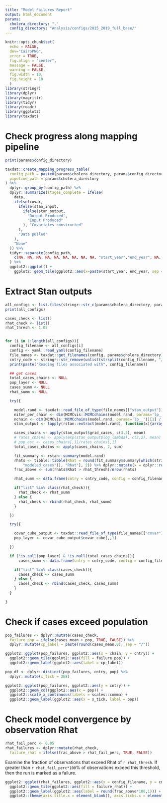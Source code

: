 ```yaml
---
title: "Model Failures Report"
output: html_document
params:
  cholera_directory: "."
  config_directory: "Analysis/configs/2015_2019_full_base/"
---
```

```r
knitr::opts_chunk$set(
  echo = FALSE, 
  dev="CairoPNG", 
  error = TRUE,
  fig.align = "center",
  message = FALSE,
  warning = FALSE,
  fig.width = 10,
  fig.height = 10
  )
library(stringr)
library(dplyr)
library(magrittr)
library(tidyr)
library(readr)
library(ggplot2)
library(taxdat)

```

# Check progress along mapping pipeline

```r

print(params$config_directory)

taxdat::create_mapping_progress_table(
  config_path = paste0(params$cholera_directory, params$config_directory),
  pipeline_path = params$cholera_directory
) %>%
  dplyr::group_by(config_path) %>%
  dplyr::summarize(stages_complete = ifelse(
    data,
    ifelse(covar,
      ifelse(stan_input,
        ifelse(stan_output,
          "Output Produced",
          "Input Produced"
        ), "Covariates constructed"
      ),
      "Data pulled"
    ),
    "None"
  )) %>%
  tidyr::separate(config_path,
    c(NA, NA, NA, NA, NA, NA, NA, NA, NA, "start_year","end_year", NA, NA, "country", NA) # This is file path specific
  ) %>%
  ggplot2::ggplot() +
    ggplot2::geom_tile(ggplot2::aes(x=paste(start_year, end_year, sep = '-'), y=country, fill=stages_complete))


  ```

# Extract Stan outputs

```r

all_configs <- list.files(stringr::str_c(params$cholera_directory, params$config_directory), full.names = TRUE)
print(all_configs)

cases_check <- list()
rhat_check <- list()
rhat_thresh <- 1.05


for (i in 1:length(all_configs)){
  config_filename <- all_configs[i]
  config <- yaml::read_yaml(config_filename)
  file_names <- taxdat::get_filenames(config, params$cholera_directory)
  cntry_code <- stringr::str_remove(unlist(strsplit(config_filename, "/"))[length(unlist(strsplit(config_filename, "/")))], ".yml")
  print(paste("Reading files associated with", config_filename))

  ## get cases
  total_cases_chains <- NULL
  pop_layer <- NULL
  cases_summ <- NULL
  rhat_summ <- NULL

  try({

    model.rand <- taxdat::read_file_of_type(file_names[["stan_output"]], "model.rand")
    niter_per_chain <- dim(MCMCvis::MCMCchains(model.rand, params='lp__', chain_num=1))[1]
    nchain <- dim(MCMCvis::MCMCchains(model.rand, params='lp__'))[1] / niter_per_chain
    stan_output <- lapply(rstan::extract(model.rand), function(x){array(x,c(niter_per_chain, nchain, dim(x)[-1]))})

    cases_chains <- apply(stan_output$grid_cases, c(3,2), mean)
    # rates_chains <- apply(exp(stan_output$log_lambda), c(3,2), mean)
    # pop_est <- cases_chains[,1]/rates_chains[,1]
    total_cases_chains <- apply(cases_chains, 2, sum)

    fit_summary <- rstan::summary(model.rand)
    rhats <- tibble::tibble(Rhat = round(fit_summary$summary[which(stringr::str_detect(row.names(fit_summary$summary), 
        "modeled_cases")), "Rhat"], 2)) %>% dplyr::mutate(x = dplyr::row_number())
    frac_above <- sum(rhats$Rhat > rhat_thresh)/nrow(rhats)

    rhat_summ <- data.frame(cntry = cntry_code, config = config_filename, frac_above = frac_above)    

    if("list" %in% class(rhat_check)){
      rhat_check <- rhat_summ
    } else {
      rhat_check <- rbind(rhat_check, rhat_summ)
    }

  })

  try({

    covar_cube_output <- taxdat::read_file_of_type(file_names[["covar"]], "covar_cube_output")
    pop_layer <- covar_cube_output$covar_cube[,,1]

  })

  if (!is.null(pop_layer) & !is.null(total_cases_chains)){
      cases_summ <- data.frame(cntry = cntry_code, config = config_filename, pop = sum(pop_layer[,1]), chain = 1:length(total_cases_chains), cases_mean = total_cases_chains) 

    if("list" %in% class(cases_check)){
      cases_check <- cases_summ
    } else {
      cases_check <- rbind(cases_check, cases_summ)
    }
  } 

}

```

# Check if cases exceed population

```r

pop_failures <- dplyr::mutate(cases_check, 
  failure_pop = ifelse(cases_mean > pop, TRUE, FALSE)) %>%
  dplyr::mutate(cp_label = paste(round(cases_mean,0), sep = "/"))

```

```r
ggplot2::ggplot(pop_failures, ggplot2::aes(x = chain, y = cntry)) +
  ggplot2::geom_tile(ggplot2::aes(fill = failure_pop)) +
  ggplot2::geom_label(ggplot2::aes(label = cp_label))

```

```r
pop_df <- dplyr::distinct(pop_failures, cntry, pop) %>%
  dplyr::mutate(x_tick = 3E8)

ggplot2::ggplot(pop_failures, ggplot2::aes(y = cntry)) +
  ggplot2::geom_col(ggplot2::aes(x = pop)) +
  ggplot2::scale_x_continuous(labels = scales::comma) +
  ggplot2::geom_label(ggplot2::aes(x = x_tick, label = pop))

```

# Check model convergence by observation Rhat


```r
rhat_fail_perc <- 0.05
rhat_failures <- dplyr::mutate(rhat_check, 
  failure_rhat = ifelse(frac_above > rhat_fail_perc, TRUE, FALSE)) 

```

Examine the fraction of observations that exceed Rhat of `r rhat_thresh`. If greater than `r rhat_fail_perc*100`% of observations exceed this threshold, then the run is marked as a failure.

```r
ggplot2::ggplot(rhat_failures, ggplot2::aes(x = config_filename, y = cntry)) +
  ggplot2::geom_tile(ggplot2::aes(fill = failure_rhat)) +
  ggplot2::geom_label(ggplot2::aes(label = round(frac_above*100,1))) +
  ggplot2::theme(axis.title.x = element_blank(), axis.ticks.x = element_blank())

```
